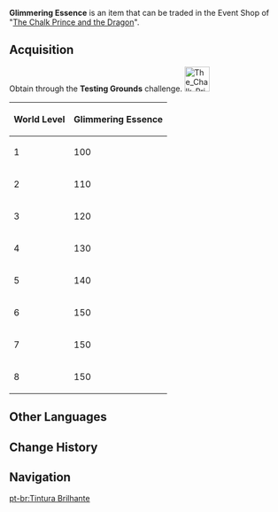 {{Item Infobox
|id           = 000111
|image        = Item Glimmering Essence.png
|type         = Event Items
|group        = Event Currencies
|event        = The Chalk Prince and the Dragon
|eventNote    = Act II
|rarity       = 3
|description  = A collection of vital energy that exudes a gentle warmth. Can be exchanged for precious treasure during the event "[[The Chalk Prince and the Dragon]]."
|source1      = In [[The Chalk Prince and the Dragon]] event Act II.
}}
{{See also|Warm Essence|Miraculous Essence}}
'''Glimmering Essence''' is an item that can be traded in the Event Shop of "[[The Chalk Prince and the Dragon]]".

==Acquisition==
Obtain {{Item|Glimmering Essence|30}} through the '''Testing Grounds''' challenge. [[File:The Chalk Prince and the Dragon Testing Grounds Icon.png|45px]]
{| class="wikitable" style="text-align: center"
|+
!World Level !! Glimmering Essence
|-
|1||100
|-
|2||110
|-
|3||120
|-
|4||130
|-
|5||140
|-
|6||150
|-
|7||150
|-
|8||150
|}

==Other Languages==
{{Other Languages
|en      = Glimmering Essence
|zhs     = 微光精粹
|zhs_rm  = Wēiguāng Jīngcuì
|zht     = 微光精粹
|zht_rm  = Wéiguāng Jīngcuì
|zh_tl   = Faintly-Glowing Essence
|ja      = 微光エッセンス
|ja_rm   = Bikou Essensu
|ja_tl   = Faintly-Glowing Essence
|ko      = 희미한 정수
|ko_rm   = 
|ko_tl   = 
|es      = Esencia brillante
|es_tl   = Brilliant Essence
|fr      = Essence irisée
|fr_tl   = Iridescent Essence
|ru      = Мерцающая сущность
|ru_tl   = 
|th      = Glimmering Essence
|vi      = Tinh Túy Ánh Sáng
|vi_tl   = 
|de      = Leuchttinktur
|de_tl   = Luminous Tincture
|id      = Glimmering Essence
|pt      = Tintura Brilhante
|pt_tl   = 
}}

==Change History==
{{Change History|1.2}}

==Navigation==
{{Currency Navbox|Event}}

[[pt-br:Tintura Brilhante]]